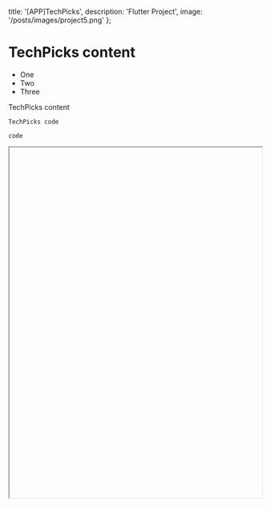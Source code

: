   title: '[APP]TechPicks',
  description: 'Flutter Project',
  image: '/posts/images/project5.png'
};

# TechPicks content

- One
- Two
- Three

TechPicks content

```
TechPicks code
```

`code`

<iframe
  src=""
  width="100%"
  height="700"
  style={{ border: '1px solid #ccc', borderRadius: '8px' }}
  title="TechPicks Demo"
/>  
